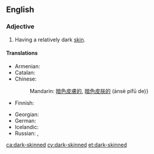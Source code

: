 ==English==

===Adjective===
{{en-adj|head=[[dark]]-[[skinned]]}}

# Having a relatively dark [[skin]].

====Translations====
{{trans-top|having dark skin}}
* Armenian: {{t-|hy|թուխ|tr=t’ux}}
* Catalan: {{t-|ca|bru}}
* Chinese:
*: Mandarin: [[暗色]][[皮膚]][[的]], [[暗色]][[皮肤]][[的]] (ànsè pífū de)}
* Finnish: {{t-|fi|tummaihoinen}}
{{trans-mid}}
* Georgian: {{t-|ka|მუქი|sc=Geor}}
* German: {{t+|de|dunkelhäutig}}
* Icelandic: {{t-|is|hörundsdökkur}}
* Russian: {{t-|ru|темнокожий|tr=temnokóžij|sc=Cyrl}}, {{t+|ru|смуглый|tr=smúglyj|sc=Cyrl}}
{{trans-bottom}}

[[ca:dark-skinned]]
[[cy:dark-skinned]]
[[et:dark-skinned]]